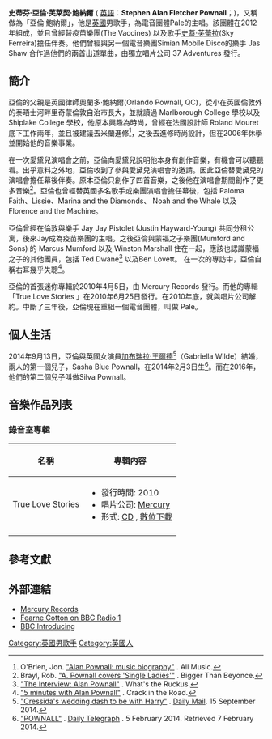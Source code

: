 {{藝人|姓名=亞倫·鮑納爾|類型=歌手|本名=Stephen Alan Fletcher Pownall|出生日期={{Birth date and age|1986|12|30}}|配偶=[[加布瑞拉·王爾德|加布瑞拉·王爾德]]（Gabriella Wilde）(2014年-)|唱片公司=[https://en.wikipedia.org/wiki/Mercury_Records Mercury Records]|相關團體=Pale|type=歌手|图片=|图片尺寸=250px|图片简介=|国籍={{UK}}|出生地点=[[英國|英國]]|职业=歌手|语言=[[英语|英语]]}}
'''史蒂芬·亞倫·芙萊契·鮑納爾''' ( [[英語|英語]]：'''Stephen Alan Fletcher Pownall'''；{{bd|1986年|12月30日}})，又稱做為「亞倫·鮑納爾」，他是[[英國|英國]]男歌手，為電音團體Pale的主唱。該團體在2012年組成，並且曾經替疫苗樂團(The Vaccines) 以及歌手[[史蓋·芙蕾拉|史蓋·芙蕾拉]](Sky Ferreira)擔任伴奏。他們曾經與另一個電音樂團Simian Mobile Disco的樂手 Jas Shaw 合作過他們的兩首出道單曲，由獨立唱片公司 37 Adventures 發行。

== 簡介 ==
亞倫的父親是英國律師奧蘭多·鮑納爾(Orlando Pownall, QC)，從小在英國倫敦外的泰晤士河畔里奇蒙倫敦自治市長大，並就讀過 Marlborough College 學校以及 Shiplake College 學校，他原本興趣為時尚，曾經在法國設計師 Roland Mouret 底下工作兩年，並且被建議去米蘭進修<ref>O'Brien, Jon. [http://www.allmusic.com/artist/alan-pownall-mn0002432482/biography "Alan Pownall: music biography"] {{Wayback|url=http://www.allmusic.com/artist/alan-pownall-mn0002432482/biography |date=20190416044333 }}. All Music.</ref>，之後去進修時尚設計，但在2006年休學並開始他的音樂事業。

在一次愛黛兒演唱會之前，亞倫向愛黛兒說明他本身有創作音樂，有機會可以聽聽看。出乎意料之外地，亞倫收到了參與愛黛兒演唱會的邀請。因此亞倫替愛黛兒的演唱會擔任幕後伴奏。原本亞倫只創作了四首音樂，之後他在演唱會期間創作了更多音樂<ref>Brayl, Rob. [http://www.biggerthanbeyonce.com/2010/02/alan-pownall-single-ladies-beyonce-cover/ "A. Pownall covers 'Single Ladies'"] {{Wayback|url=http://www.biggerthanbeyonce.com/2010/02/alan-pownall-single-ladies-beyonce-cover/ |date=20131018014001 }}. Bigger Than Beyonce.</ref>。亞倫也曾經替英國多名歌手或樂團演唱會擔任幕後，包括 Paloma Faith、Lissie、Marina and the Diamonds、 Noah and the Whale 以及 Florence and the Machine。

亞倫曾經在倫敦與樂手 Jay Jay Pistolet (Justin Hayward-Young) 共同分租公寓，後來Jay成為疫苗樂團的主唱。之後亞倫與蒙福之子樂團(Mumford and Sons) 的 Marcus Mumford 以及 Winston Marshall 住在一起，應該也認識蒙福之子的其他團員，包括 Ted Dwane<ref>[http://www.whatstheruckus.com/2010/04/the-interview-alan-pownall.html "The Interview: Alan Pownall"] {{Wayback|url=http://www.whatstheruckus.com/2010/04/the-interview-alan-pownall.html |date=20180930171146 }}. What's the Ruckus.</ref> 以及Ben Lovett。
在一次的專訪中，亞倫自稱右耳幾乎失聰<ref>[http://www.crackintheroad.com/music/874-5-minutes-with-alan-pownall "5 minutes with Alan Pownall"] {{Wayback|url=http://www.crackintheroad.com/music/874-5-minutes-with-alan-pownall |date=20160306053017 }}. Crack in the Road.</ref>。

亞倫的首張迷你專輯於2010年4月5日，由 Mercury Records 發行。而他的專輯「True Love Stories 」在2010年6月25日發行。在2010年底，就與唱片公司解約。中斷了三年後，亞倫現在重組一個電音團體，叫做 Pale。

== 個人生活 ==
2014年9月13日，亞倫與英國女演員[[加布瑞拉·王爾德|加布瑞拉·王爾德]]<ref>[http://www.dailymail.co.uk/news/article-2755814/SEBASTIAN-SHAKESPEARE-Cressida-s-wedding-dash-Harry.html "Cressida's wedding dash to be with Harry"] {{Wayback|url=http://www.dailymail.co.uk/news/article-2755814/SEBASTIAN-SHAKESPEARE-Cressida-s-wedding-dash-Harry.html |date=20160303174149 }}. [[每日郵報|Daily Mail]]. 15 September 2014.</ref>（Gabriella Wilde）結婚，兩人的第一個兒子，Sasha Blue Pownall，在2014年2月3日生<ref>[http://announcements.telegraph.co.uk/births/173346/pownall "POWNALL"] {{Wayback|url=http://announcements.telegraph.co.uk/births/173346/pownall |date=20141006183313 }}. [http://announcements.telegraph.co.uk/births/173346/pownall Daily Telegraph] {{Wayback|url=http://announcements.telegraph.co.uk/births/173346/pownall |date=20141006183313 }}. 5 February 2014. Retrieved 7 February 2014.</ref>。而在2016年，他們的第二個兒子叫做Silva Pownall。

== 音樂作品列表 ==

=== 錄音室專輯 ===
{| class="wikitable"
! 名稱	
!專輯內容
|-
|True Love Stories 
|
* 發行時間: 2010
* 唱片公司: [https://en.wikipedia.org/wiki/Mercury_Records Mercury] {{Wayback|url=https://en.wikipedia.org/wiki/Mercury_Records |date=20210215074437 }}
* 形式: [https://en.wikipedia.org/wiki/Compact_disc CD] {{Wayback|url=https://en.wikipedia.org/wiki/Compact_disc |date=20210215201707 }}, [https://en.wikipedia.org/wiki/Music_download 數位下載] {{Wayback|url=https://en.wikipedia.org/wiki/Music_download |date=20210215201540 }}
|-
|}

== 參考文獻 ==
<references />

== 外部連結 ==
* [https://web.archive.org/web/20100423070830/http://www.mercuryrecords.co.uk/ Mercury Records]
* [http://www.bbc.co.uk/radio1/fearnecotton/ Fearne Cotton on BBC Radio 1] {{Wayback|url=http://www.bbc.co.uk/radio1/fearnecotton/ |date=20200106185806 }}
* [http://www.bbc.co.uk/music/introducing/ BBC Introducing] {{Wayback|url=http://www.bbc.co.uk/music/introducing/ |date=20140326173634 }}

{{Authority control}}
{{DEFAULTSORT:Pownall}}
[[Category:英國男歌手|Category:英國男歌手]]
[[Category:英國人|Category:英國人]]